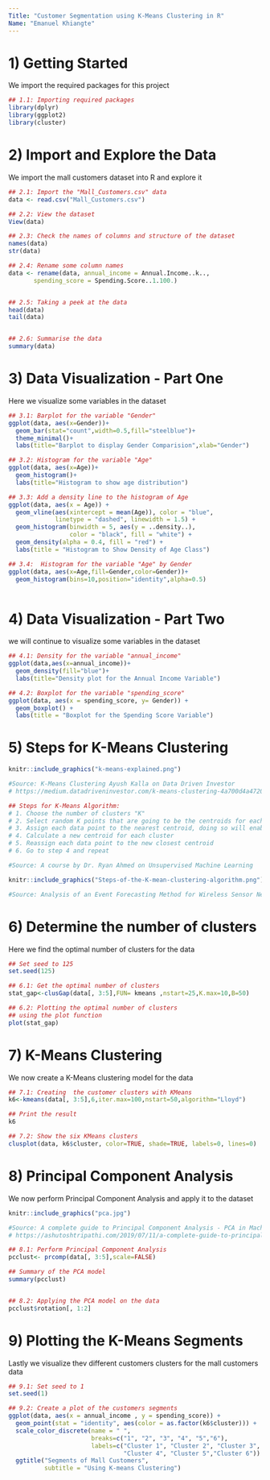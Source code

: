 ---
Title: "Customer Segmentation using K-Means Clustering in R"
Name: "Emanuel Khiangte"
---

# 1) Getting Started
We  import the required packages for this project
```{r}

## 1.1: Importing required packages
library(dplyr)
library(ggplot2)
library(cluster)

```

# 2) Import and Explore the Data
We  import the mall customers dataset into R and explore it
```{r}

## 2.1: Import the "Mall_Customers.csv" data 
data <- read.csv("Mall_Customers.csv")

## 2.2: View the dataset
View(data)

## 2.3: Check the names of columns and structure of the dataset
names(data)
str(data)

## 2.4: Rename some column names
data <- rename(data, annual_income = Annual.Income..k..,
       spending_score = Spending.Score..1.100.)


## 2.5: Taking a peek at the data 
head(data)
tail(data)


## 2.6: Summarise the data
summary(data)

```

# 3) Data Visualization - Part One
Here  we  visualize some variables in the dataset
```{r}

## 3.1: Barplot for the variable "Gender"
ggplot(data, aes(x=Gender))+
  geom_bar(stat="count",width=0.5,fill="steelblue")+
  theme_minimal()+
  labs(title="Barplot to display Gender Comparision",xlab="Gender")

## 3.2: Histogram for the variable "Age"
ggplot(data, aes(x=Age))+
  geom_histogram()+
  labs(title="Histogram to show age distribution")

## 3.3: Add a density line to the histogram of Age
ggplot(data, aes(x = Age)) +
  geom_vline(aes(xintercept = mean(Age)), color = "blue",
             linetype = "dashed", linewidth = 1.5) +
  geom_histogram(binwidth = 5, aes(y = ..density..), 
                 color = "black", fill = "white") +
  geom_density(alpha = 0.4, fill = "red") +
  labs(title = "Histogram to Show Density of Age Class")

## 3.4:  Histogram for the variable "Age" by Gender
ggplot(data, aes(x=Age,fill=Gender,color=Gender))+
  geom_histogram(bins=10,position="identity",alpha=0.5)
  
```

# 4) Data Visualization - Part Two
we will continue to visualize some variables in the dataset
```{r}

## 4.1: Density for the variable "annual_income"
ggplot(data,aes(x=annual_income))+
  geom_density(fill="blue")+
  labs(title="Density plot for the Annual Income Variable")

## 4.2: Boxplot for the variable "spending_score"
ggplot(data, aes(x = spending_score, y= Gender)) +
  geom_boxplot() +
  labs(title = "Boxplot for the Spending Score Variable")

```

# 5) Steps for K-Means Clustering

```{r pressure, echo=FALSE, fig.cap="K-Means Intuition", out.width = '100%'}
knitr::include_graphics("k-means-explained.png")

#Source: K-Means Clustering Ayush Kalla on Data Driven Investor
# https://medium.datadriveninvestor.com/k-means-clustering-4a700d4a4720 
```

```{r}
## Steps for K-Means Algorithm:
# 1. Choose the number of clusters "K"
# 2. Select random K points that are going to be the centroids for each cluster
# 3. Assign each data point to the nearest centroid, doing so will enable us to create "K" number of clusters
# 4. Calculate a new centroid for each cluster
# 5. Reassign each data point to the new closest centroid
# 6. Go to step 4 and repeat

#Source: A course by Dr. Ryan Ahmed on Unsupervised Machine Learning
```


```{r pressure, echo=FALSE, fig.cap="Steps for K-Means Algorithm", out.width = '100%'}
knitr::include_graphics("Steps-of-the-K-mean-clustering-algorithm.png")

#Source: Analysis of an Event Forecasting Method for Wireless Sensor Networks by Andras Kalmar et al.
```


# 6) Determine the number of clusters
Here we find the optimal
number of clusters for the data
```{r}

## Set seed to 125
set.seed(125)

## 6.1: Get the optimal number of clusters
stat_gap<-clusGap(data[, 3:5],FUN= kmeans ,nstart=25,K.max=10,B=50)

## 6.2: Plotting the optimal number of clusters
## using the plot function 
plot(stat_gap)


```

# 7) K-Means Clustering
 We now create a K-Means clustering model
for the data
```{r}

## 7.1: Creating  the customer clusters with KMeans
k6<-kmeans(data[, 3:5],6,iter.max=100,nstart=50,algorithm="Lloyd")

## Print the result
k6

## 7.2: Show the six KMeans clusters
clusplot(data, k6$cluster, color=TRUE, shade=TRUE, labels=0, lines=0)

```

# 8) Principal Component Analysis
We now  perform Principal Component Analysis
and apply it to the dataset

```{r pressure, echo=FALSE, fig.cap="PCA-explained", out.width = '100%'}
knitr::include_graphics("pca.jpg")

#Source: A complete guide to Principal Component Analysis - PCA in Machine Learning
# https://ashutoshtripathi.com/2019/07/11/a-complete-guide-to-principal-component-analysis-pca-in-machine-learning/
```

```{r}

## 8.1: Perform Principal Component Analysis
pcclust<- prcomp(data[, 3:5],scale=FALSE)

## Summary of the PCA model
summary(pcclust)


## 8.2: Applying the PCA model on the data
pcclust$rotation[, 1:2]

```

# 9)  Plotting the K-Means Segments
 Lastly we visualize thev different customers clusters for the mall customers data
```{r}

## 9.1: Set seed to 1
set.seed(1)

## 9.2: Create a plot of the customers segments
ggplot(data, aes(x = annual_income , y = spending_score)) + 
  geom_point(stat = "identity", aes(color = as.factor(k6$cluster))) +
  scale_color_discrete(name = " ", 
                       breaks=c("1", "2", "3", "4", "5","6"),
                       labels=c("Cluster 1", "Cluster 2", "Cluster 3", 
                                "Cluster 4", "Cluster 5","Cluster 6")) +
  ggtitle("Segments of Mall Customers", 
          subtitle = "Using K-means Clustering")


```
